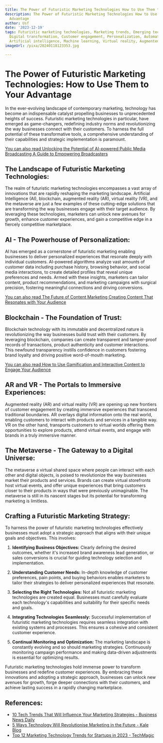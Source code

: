 ```yaml
---
title: The Power of Futuristic Marketing Technologies How to Use Them to Your Advantage
description: The Power of Futuristic Marketing Technologies How to Use Them to Your
  Advantage
author: Usf
date: '2023-12-19'
tags: Futuristic marketing technologies, Marketing trends, Emerging technologies,
  Digital transformation, Customer engagement, Personalization, Automation, Data analytics,
  Artificial intelligence, Machine learning, Virtual reality, Augmented reality
imageUrl: /pixa/20240118123353.jpg

---
```

# **The  Power of Futuristic Marketing Technologies:  How to Use Them to Your Advantage**

In the ever-evolving landscape of contemporary marketing, technology has become an indispensable catalyst  propelling businesses to unprecedented heights of success.  Futuristic marketing technologies in particular, have  emerged as game-changers, redefining industry norms and  revolutionizing the way businesses connect with their customers. To  harness the  full potential of these transformative tools, a comprehensive understanding of their capabilities and strategic implementation is paramount.

[You can also read Unlocking the  Potential of AI-powered  Public Media Broadcasting A Guide to Empowering Broadcasters](Unlocking%20the%20Potential%20of%20AI-powered%20Public%20Media%20Broadcasting%20A%20Guide%20to%20Empowering%20Broadcasters)


## The Landscape of Futuristic Marketing Technologies:

The realm of futuristic marketing technologies encompasses a vast array of innovations that  are rapidly reshaping the marketing landscape. Artificial Intelligence (AI), blockchain, augmented reality (AR), virtual reality (VR),  and the metaverse are  just a few examples of these cutting-edge solutions that are transforming the way businesses engage with their target audience. By leveraging  these technologies, marketers can unlock new avenues for growth, enhance customer experiences, and gain  a competitive edge in  a fiercely competitive marketplace.

## **AI - The  Powerhouse of Personalization:**

AI has emerged as a cornerstone of futuristic  marketing enabling businesses  to deliver personalized experiences that resonate deeply with  individual customers. AI-powered algorithms analyze vast amounts of customer  data including purchase history, browsing behavior, and social media interactions, to create detailed profiles that  reveal unique preferences and needs. Armed with these insights,  marketers can tailor content, product  recommendations, and marketing  campaigns with surgical precision, fostering meaningful connections and driving conversions.

[You can also read The  Future of Content Marketing Creating Content That Resonates with Your Audience](The%20Future%20of%20Content%20Marketing%20Creating%20Content%20That%20Resonates%20with%20Your%20Audience)


## **Blockchain - The Foundation of Trust:**

Blockchain technology with its immutable and decentralized nature  is revolutionizing the  way businesses build trust with their customers.  By leveraging  blockchain, companies can create transparent and  tamper-proof records of transactions, product authenticity and customer interactions. This newfound transparency instills confidence in customers fostering brand  loyalty and driving positive word-of-mouth marketing.

[You can also read How to Use Gamification and Interactive Content to Engage Your Audience](How%20to%20Use%20Gamification%20and%20Interactive%20Content%20to%20Engage%20Your%20Audience)


## **AR and VR - The Portals to Immersive Experiences:**

Augmented  reality  (AR) and virtual reality (VR) are opening up new frontiers of customer engagement  by creating immersive experiences that transcend traditional  boundaries. AR overlays digital information onto the  real  world,  enabling customers to interact with products and services in  a tangible  way.  VR on the other hand, transports customers to virtual worlds offering them opportunities to explore products,  attend virtual events, and engage with brands in a truly immersive manner.

## **The Metaverse - The Gateway to a Digital Universe:**

The metaverse a virtual shared space where people can interact with each other and digital objects, is poised  to revolutionize  the way businesses market their  products and services. Brands  can create virtual storefronts host virtual events, and offer unique experiences that bring customers closer to their products in ways that were previously unimaginable. The metaverse is still in its nascent stages but its  potential for transforming marketing is limitless.

## **Crafting a Futuristic Marketing Strategy:**

To harness the power of futuristic marketing technologies effectively businesses must adopt a strategic approach that aligns with their unique goals  and  objectives. This involves:

1.  **Identifying Business Objectives:** Clearly defining the desired outcomes, whether it's increased  brand awareness lead generation, or sales conversions  is crucial for  guiding technology selection and implementation.

2. **Understanding Customer Needs:** In-depth knowledge of customer preferences,  pain  points,  and buying behaviors enables  marketers  to tailor their strategies to deliver personalized experiences  that resonate.

3. **Selecting the Right Technologies:** Not all futuristic marketing technologies are created equal. Businesses must carefully evaluate each technology's capabilities and suitability for their specific needs and goals.

4.  **Integrating Technologies Seamlessly:**  Successful implementation of futuristic marketing technologies  requires seamless integration with existing systems and processes. This ensures a cohesive and consistent customer experience.

5. **Continual Monitoring and Optimization:** The marketing landscape  is constantly evolving and so  should  marketing strategies. Continuously monitoring campaign performance and making data-driven adjustments is essential for optimizing results.

Futuristic marketing technologies hold immense power to transform businesses and redefine  customer experiences. By embracing these innovations and adopting a strategic approach, businesses can unlock new avenues for growth, forge deeper connections  with their customers, and achieve lasting success in a rapidly changing marketplace.

## References:
- [10 Tech Trends That Will Influence Your Marketing Strategies - Business News Daily](https://www.businessnewsdaily.com/8564-future-of-marketing.html)
- [5 Ways Technology Will Revolutionise Marketing in the Future - Kale Blog](https://blog.kale.bismart.com/en/5-ways-technology-will-revolutionise-marketing-in-the-future)
- [Top 12 Marketing Technology Trends for Startups in 2023 - TechMagic](https://www.techmagic.co/blog/top-marketing-technology-trends/)
